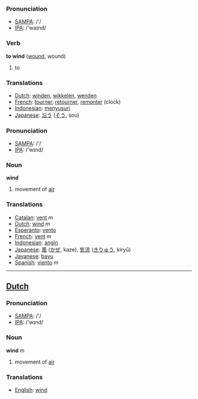 === Pronunciation ===
*[[w:SAMPA|SAMPA]]: /'/
*[[w:IPA|IPA]]: /'waɪnd/

=== Verb ===

'''to wind''' ([[wound]], wound)

# to 

=== Translations ===
*[[Dutch]]: [[winden]], [[wikkelen]], [[wenden]]
*[[French]]: [[tourner]], [[retourner]], [[remonter]] (clock)
*[[Indonesian]]: [[susur|menyusuri]]
*[[Japanese]]: [[沿う]] ([[そう]], sou)

=== Pronunciation ===
*[[w:SAMPA|SAMPA]]: /'/
*[[w:IPA|IPA]]: /'wɪnd/

=== Noun ===

'''wind'''

# movement of [[air]]

=== Translations ===
*[[Catalan]]: [[vent]] ''m''
*[[Dutch]]: [[wind]] ''m''
*[[Esperanto]]: [[vento]]
*[[French]]: [[vent]] ''m''
*[[Indonesian]]: [[angin]]
*[[Japanese]]: [[風]] ([[かぜ]], kaze), [[気流]] ([[きりゅう]], kiryū)
*[[Javanese]]: [[bayu]]
*[[Spanish]]: [[viento]] ''m''

----

==[[Dutch]]==

=== Pronunciation ===
*[[w:SAMPA|SAMPA]]: /'/
*[[w:IPA|IPA]]: /'wɪnd/

=== Noun ===

'''wind''' ''m''

# movement of [[air]]

=== Translations ===
*[[English]]: [[wind]]